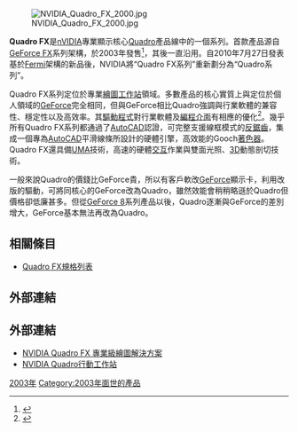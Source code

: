 {{noteta|G1=IT}}
{{infobox Hardware
| name        = Quadro FX
<!-- 注释: | image       = Quadro newlogo.png -->
| caption     = Quadro系列標誌
| invent-name = [[NVIDIA|NVIDIA]]
| type        = [[圖形處理器|圖形處理器]]
}}
[[File:NVIDIA_Quadro_FX_2000.jpg|thumb]]

'''Quadro FX'''是[[nVIDIA|nVIDIA]]專業顯示核心[[NVIDIA_Quadro|Quadro]]產品線中的一個系列。首款產品源自[[GeForce_FX|GeForce FX]]系列架構，於2003年發售<ref>{{Cite web |url=http://www.nvidia.com/object/IO_20030206_6740.html |title=NVIDIA Quadro FX 2000 Workstation Graphics Set Application Performance Records |accessdate=2010-08-10 |archive-date=2008-05-27 |archive-url=https://web.archive.org/web/20080527202443/http://www.nvidia.com/object/IO_20030206_6740.html |dead-url=no }}</ref>，其後一直沿用。自2010年7月27日發表基於[[GeForce_400|Fermi]]架構的新品後，NVIDIA將“Quadro FX系列”重新劃分為“Quadro系列”。

Quadro FX系列定位於專業[[繪圖|繪圖]][[工作站|工作站]]領域。多數產品的核心實質上與定位於個人領域的[[GeForce|GeForce]]完全相同，但與GeForce相比Quadro強調與行業軟體的兼容性、穩定性以及高效率。其[[驅動程式|驅動程式]]對行業軟體及[[編程介面|編程介面]]有相應的優化<ref>{{Cite web |url=http://nvidia.e-works.net.cn/document/200811/article7024.htm |title=主流NVIDIA Quadro FX工作站显卡横向评测 |access-date=2010-08-10 |archive-url=https://web.archive.org/web/20091022181917/http://nvidia.e-works.net.cn/document/200811/article7024.htm |archive-date=2009-10-22 |dead-url=yes }}</ref>。幾乎所有Quadro FX系列都通過了[[AutoCAD|AutoCAD]]認證，可完整支援線框模式的[[反鋸齒|反鋸齒]]，集成一個專為[[AutoCAD|AutoCAD]]平滑線條所設計的硬體引擎，高效能的Gooch[[著色器|著色器]]。Quadro FX還具備[[UMA|UMA]]技術，高速的硬體[[人機互動|交互]]作業與雙面光照、[[3D|3D]]動態剖切技術。

一般來說Quadro的價錢比GeForce貴，所以有客戶軟改[[GeForce|GeForce]]顯示卡，利用改版的驅動，可將同核心的GeForce改為Quadro，雖然效能會稍稍略遜於Quadro但價格卻低廉甚多。但從[[GeForce_8|GeForce 8]]系列產品以後，Quadro逐漸與GeForce的差別增大，GeForce基本無法再改為Quadro。

== 相關條目 ==
*[[NVIDIA顯示核心列表#Quadro_FX|Quadro FX規格列表]]

== 外部連結 ==
<references />

== 外部連結 ==
{{Commons|Category:Nvidia Quadro series video cards|NVIDIA Quadro}}
* [http://www.nvidia.com/page/quadrofx_family.html NVIDIA Quadro FX 專業級繪圖解決方案]{{Wayback|url=http://www.nvidia.com/page/quadrofx_family.html |date=20100811030504 }}{{zh-tw}}
* [http://www.nvidia.com.tw/page/quadrofx_go.html NVIDIA Quadro行動工作站]{{Wayback|url=http://www.nvidia.com.tw/page/quadrofx_go.html |date=20110606003237 }}{{zh-tw}}

{{NVIDIA}}

[[Category:Quadro系列|2003年]]
[[Category:2003年面世的產品|Category:2003年面世的產品]]